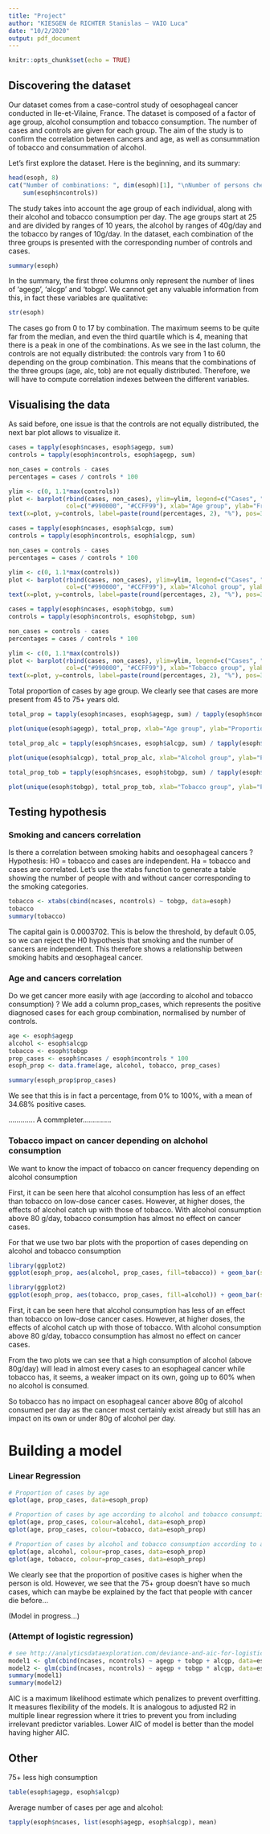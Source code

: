 ```yaml
---
title: "Project"
author: "KIESGEN de RICHTER Stanislas – VAIO Luca"
date: "10/2/2020"
output: pdf_document
---
```


```r
knitr::opts_chunk$set(echo = TRUE)
```

## Discovering the dataset

Our dataset comes from a case-control study of oesophageal cancer conducted in Ile-et-Vilaine, France. The dataset is composed of a factor of age group, alcohol consumption and tobacco consumption. The number of cases and controls are given for each group. The aim of the study is to confirm the correlation between cancers and age, as well as consummation of tobacco and consummation of alcohol. 

Let's first explore the dataset. Here is the beginning, and its summary:

```r
head(esoph, 8)
cat("Number of combinations: ", dim(esoph)[1], "\nNumber of persons checked: ",
    sum(esoph$ncontrols))
```
The study takes into account the age group of each individual, along with their alcohol and tobacco consumption per day. The age groups start at 25 and are divided by ranges of 10 years, the alcohol by ranges of 40g/day and the tobacco by ranges of 10g/day.
In the dataset, each combination of the three groups is presented with the corresponding number of controls and cases.

```r
summary(esoph)
```

In the summary, the first three columns only represent the number of lines of 'agegp', 'alcgp' and 'tobgp'. We cannot get any valuable information from this, in fact these variables are qualitative:

```r
str(esoph)
```

The cases go from 0 to 17 by combination. The maximum seems to be quite far from the median, and even the third quartile which is 4, meaning that there is a peak in one of the combinations.
As we see in the last column, the controls are not equally distributed: the controls vary from 1 to 60 depending on the group combination. This means that the combinations of the three groups (age, alc, tob) are not equally distributed.
Therefore, we will have to compute correlation indexes between the different variables.


## Visualising the data

As said before, one issue is that the controls are not equally distributed, the next bar plot allows to visualize it.

```r
cases = tapply(esoph$ncases, esoph$agegp, sum)
controls = tapply(esoph$ncontrols, esoph$agegp, sum)

non_cases = controls - cases
percentages = cases / controls * 100

ylim <- c(0, 1.1*max(controls))
plot <- barplot(rbind(cases, non_cases), ylim=ylim, legend=c("Cases", "Non cases"),
                col=c("#990000", "#CCFF99"), xlab="Age group", ylab="Frequency")
text(x=plot, y=controls, label=paste(round(percentages, 2), "%"), pos=3)
```
```r
cases = tapply(esoph$ncases, esoph$alcgp, sum)
controls = tapply(esoph$ncontrols, esoph$alcgp, sum)

non_cases = controls - cases
percentages = cases / controls * 100

ylim <- c(0, 1.1*max(controls))
plot <- barplot(rbind(cases, non_cases), ylim=ylim, legend=c("Cases", "Non cases"),
                col=c("#990000", "#CCFF99"), xlab="Alcohol group", ylab="Frequency")
text(x=plot, y=controls, label=paste(round(percentages, 2), "%"), pos=3)
```
```r
cases = tapply(esoph$ncases, esoph$tobgp, sum)
controls = tapply(esoph$ncontrols, esoph$tobgp, sum)

non_cases = controls - cases
percentages = cases / controls * 100

ylim <- c(0, 1.1*max(controls))
plot <- barplot(rbind(cases, non_cases), ylim=ylim, legend=c("Cases", "Non cases"),
                col=c("#990000", "#CCFF99"), xlab="Tobacco group", ylab="Frequency")
text(x=plot, y=controls, label=paste(round(percentages, 2), "%"), pos=3)
```

Total proportion of cases by age group. We clearly see that cases are more present from 45 to 75+ years old.
```r
total_prop = tapply(esoph$ncases, esoph$agegp, sum) / tapply(esoph$ncontrols, esoph$agegp, sum) * 100

plot(unique(esoph$agegp), total_prop, xlab="Age group", ylab="Proportion")
```


```r
total_prop_alc = tapply(esoph$ncases, esoph$alcgp, sum) / tapply(esoph$ncontrols, esoph$alcgp, sum) * 100

plot(unique(esoph$alcgp), total_prop_alc, xlab="Alcohol group", ylab="Proportion")
```

```r
total_prop_tob = tapply(esoph$ncases, esoph$tobgp, sum) / tapply(esoph$ncontrols, esoph$tobgp, sum) * 100

plot(unique(esoph$tobgp), total_prop_tob, xlab="Tobacco group", ylab="Proportion")
```


## Testing hypothesis

### Smoking and cancers correlation
Is there a correlation between smoking habits and oesophageal cancers ?
Hypothesis: H0 = tobacco and cases are independent. Ha = tobacco and cases are correlated.
Let's use the xtabs function to generate a table showing the number of people with and without cancer corresponding to the smoking categories.
```r
tobacco <- xtabs(cbind(ncases, ncontrols) ~ tobgp, data=esoph)
tobacco
summary(tobacco)
```
The capital gain is 0.0003702. This is below the threshold, by default 0.05, so we can reject the H0 hypothesis that smoking and the number of cancers are independent. This therefore shows a relationship between smoking habits and œsophageal cancer.

### Age and cancers correlation
Do we get cancer more easily with age (according to alcohol and tobacco consumption) ?
We add a column prop_cases, which represents the positive diagnosed cases for each group combination, normalised by number of controls.
```r
age <- esoph$agegp
alcohol <- esoph$alcgp
tobacco <- esoph$tobgp
prop_cases <- esoph$ncases / esoph$ncontrols * 100
esoph_prop <- data.frame(age, alcohol, tobacco, prop_cases)

summary(esoph_prop$prop_cases)
```
We see that this is in fact a percentage, from 0% to 100%, with a mean of 34.68% positive cases.

............. A commpleter..............





### Tobacco impact on cancer depending on alchohol consumption 
We want to know the impact of tobacco on cancer frequency depending on alcohol consumption 

First, it can be seen here that alcohol consumption has less of an effect than tobacco on low-dose cancer cases. However, at higher doses, the effects of alcohol catch up with those of tobacco.
With alcohol consumption above 80 g/day, tobacco consumption has almost no effect on cancer cases.

For that we use two bar plots with the proportion of cases depending on alcohol and tobacco consumption
```r
library(ggplot2)
ggplot(esoph_prop, aes(alcohol, prop_cases, fill=tobacco)) + geom_bar(stat="identity", position="dodge")
```
```r
library(ggplot2)
ggplot(esoph_prop, aes(tobacco, prop_cases, fill=alcohol)) + geom_bar(stat="identity", position="dodge")
```
First, it can be seen here that alcohol consumption has less of an effect than tobacco on low-dose cancer cases. However, at higher doses, the effects of alcohol catch up with those of tobacco.
With alcohol consumption above 80 g/day, tobacco consumption has almost no effect on cancer cases.

From the two plots we can see that a high consumption of alcohol (above 80g/day) will lead in almost every cases to an esophageal cancer while tobacco has, it seems, a weaker impact on its own, going up to 60% when no alcohol is consumed. 

So tobacco has no impact on esophageal cancer above 80g of alcohol consumed per day as the cancer most certainly exist already but still has an impact on its own or under 80g of alcohol per day. 


# Building a model

### Linear Regression

```r
# Proportion of cases by age
qplot(age, prop_cases, data=esoph_prop)

# Proportion of cases by age according to alcohol and tobacco consumption
qplot(age, prop_cases, colour=alcohol, data=esoph_prop)
qplot(age, prop_cases, colour=tobacco, data=esoph_prop)

# Proportion of cases by alcohol and tobacco consumption according to age
qplot(age, alcohol, colour=prop_cases, data=esoph_prop)
qplot(age, tobacco, colour=prop_cases, data=esoph_prop)
```
We clearly see that the proportion of positive cases is higher when the person is old. However, we see that the 75+ group doesn't have so much cases, which can maybe be explained by the fact that people with cancer die before...

(Model in progress...)

### (Attempt of logistic regression)
```r
# see http://analyticsdataexploration.com/deviance-and-aic-for-logistic-regression-in-r/
model1 <- glm(cbind(ncases, ncontrols) ~ agegp + tobgp + alcgp, data=esoph, family=binomial())
model2 <- glm(cbind(ncases, ncontrols) ~ agegp + tobgp * alcgp, data=esoph, family=binomial())
summary(model1)
summary(model2)
```
AIC is a maximum likelihood estimate which penalizes to prevent overfitting. It measures flexibility of the models. It is analogous to adjusted R2 in multiple linear regression where it tries to prevent you from including irrelevant predictor variables. Lower AIC of model is better than the model having higher AIC.


## Other

75+ less high consumption
```r
table(esoph$agegp, esoph$alcgp)
```

Average number of cases per age and alcohol:
```r
tapply(esoph$ncases, list(esoph$agegp, esoph$alcgp), mean)
```